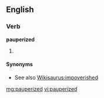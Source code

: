 ==English==

===Verb===
'''pauperized'''

# {{past of|[[pauperize]]}}

====Synonyms====
* See also [[Wikisaurus:impoverished]]

[[mg:pauperized]]
[[vi:pauperized]]